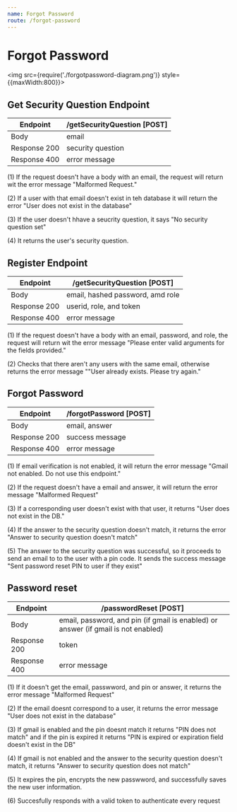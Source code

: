 ```yaml
---
name: Forgot Password
route: /forgot-password
---
```


# Forgot Password

<img src={require('./forgotpassword-diagram.png')} style={{maxWidth:800}}></img>


## Get Security Question Endpoint

| Endpoint | /getSecurityQuestion [POST] |
| ------ | ----------- |
| Body   | email |
| Response 200 | security question |
| Response 400 | error message |

(1) If the request doesn't have a body with an email, the request will return wit the error message "Malformed Request."

(2) If a user with that email doesn't exist in teh database it will return the error "User does not exist in the database"

(3) If the user doesn't hhave a seucrity question, it says "No security question set"

(4) It returns the user's security question. 


## Register Endpoint

| Endpoint | /getSecurityQuestion [POST] |
| ------ | ----------- |
| Body   | email, hashed password, amd role |
| Response 200 | userid, role, and token |
| Response 400 | error message |

(1) If the request doesn't have a body with an email, password, and role, the request will return wit the error message "Please enter valid arguments for the fields provided."

(2) Checks that there aren't any users with the same email, otherwise returns the error message ""User already exists. Please try again." 



## Forgot Password

| Endpoint | /forgotPassword [POST] |
| ------ | ----------- |
| Body   | email, answer |
| Response 200 | success message |
| Response 400 | error message |

(1) If email verification is not enabled, it will return the error message "Gmail not enabled. Do not use this endpoint." 

(2) If the request doesn't have a email and answer, it will return the error message "Malformed Request"

(3) If a corresponding user doesn't exist with that user, it returns "User does not exist in the DB."

(4) If the answer to the security question doesn't match, it returns the error "Answer to security question doesn't match"

(5) The answer to the security question was successful, so it proceeds to send an email to to the user with a pin code. It sends the success message "Sent password reset PIN to user if they exist"



## Password reset

| Endpoint | /passwordReset [POST] |
| ------ | ----------- |
| Body   | email, password, and pin (if gmail is enabled) or answer (if gmail is not enabled) |
| Response 200 | token |
| Response 400 | error message |

(1) If it doesn't get the email, passwword, and pin or answer, it returns the error message "Malformed Request"

(2) If the email doesnt correspond to a user, it returns the error message "User does not exist in the database" 

(3) If gmail is enabled and the pin doesnt match it returns "PIN does not match" and if the pin is expired it returns "PIN is expired or expiration field doesn't exist in the DB"

(4) If gmail is not enabled and the answer to the security question doesn't match, it returns "Answer to security question does not match"

(5) It expires the pin, encrypts the new passwword, and successfully saves the new user information. 

(6) Succesfully responds with a valid token to authenticate every request

